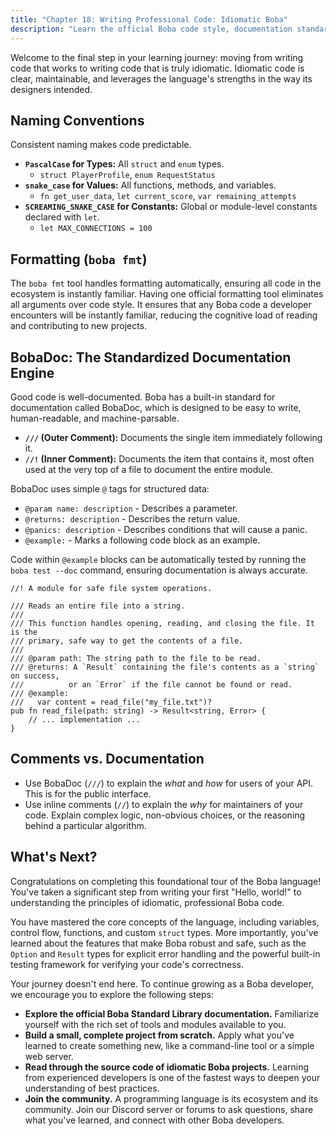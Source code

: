 ```yaml
---
title: "Chapter 18: Writing Professional Code: Idiomatic Boba"
description: "Learn the official Boba code style, documentation standards, and the philosophy behind them."
---
```


Welcome to the final step in your learning journey: moving from writing code that works to writing code that is truly idiomatic. Idiomatic code is clear, maintainable, and leverages the language's strengths in the way its designers intended.

## Naming Conventions

Consistent naming makes code predictable.

- **`PascalCase` for Types:** All `struct` and `enum` types.
  - `struct PlayerProfile`, `enum RequestStatus`
- **`snake_case` for Values:** All functions, methods, and variables.
  - `fn get_user_data`, `let current_score`, `var remaining_attempts`
- **`SCREAMING_SNAKE_CASE` for Constants:** Global or module-level constants declared with `let`.
  - `let MAX_CONNECTIONS = 100`

## Formatting (`boba fmt`)

The `boba fmt` tool handles formatting automatically, ensuring all code in the ecosystem is instantly familiar. Having one official formatting tool eliminates all arguments over code style. It ensures that any Boba code a developer encounters will be instantly familiar, reducing the cognitive load of reading and contributing to new projects.

## BobaDoc: The Standardized Documentation Engine

Good code is well-documented. Boba has a built-in standard for documentation called BobaDoc, which is designed to be easy to write, human-readable, and machine-parsable.

-   **`///` (Outer Comment):** Documents the single item immediately following it.
-   **`//!` (Inner Comment):** Documents the item that contains it, most often used at the very top of a file to document the entire module.

BobaDoc uses simple `@` tags for structured data:

-   `@param name: description` - Describes a parameter.
-   `@returns: description` - Describes the return value.
-   `@panics: description` - Describes conditions that will cause a panic.
-   `@example:` - Marks a following code block as an example.

Code within `@example` blocks can be automatically tested by running the `boba test --doc` command, ensuring documentation is always accurate.

```boba
//! A module for safe file system operations.

/// Reads an entire file into a string.
///
/// This function handles opening, reading, and closing the file. It is the
/// primary, safe way to get the contents of a file.
///
/// @param path: The string path to the file to be read.
/// @returns: A `Result` containing the file's contents as a `string` on success,
///          or an `Error` if the file cannot be found or read.
/// @example:
///   var content = read_file("my_file.txt")?
pub fn read_file(path: string) -> Result<string, Error> {
    // ... implementation ...
}
```

## Comments vs. Documentation

- Use BobaDoc (`///`) to explain the *what* and *how* for users of your API. This is for the public interface.
- Use inline comments (`//`) to explain the *why* for maintainers of your code. Explain complex logic, non-obvious choices, or the reasoning behind a particular algorithm.

## What's Next?

Congratulations on completing this foundational tour of the Boba language! You've taken a significant step from writing your first "Hello, world!" to understanding the principles of idiomatic, professional Boba code.

You have mastered the core concepts of the language, including variables, control flow, functions, and custom `struct` types. More importantly, you've learned about the features that make Boba robust and safe, such as the `Option` and `Result` types for explicit error handling and the powerful built-in testing framework for verifying your code's correctness.

Your journey doesn't end here. To continue growing as a Boba developer, we encourage you to explore the following steps:

-   **Explore the official Boba Standard Library documentation.** Familiarize yourself with the rich set of tools and modules available to you.
-   **Build a small, complete project from scratch.** Apply what you've learned to create something new, like a command-line tool or a simple web server.
-   **Read through the source code of idiomatic Boba projects.** Learning from experienced developers is one of the fastest ways to deepen your understanding of best practices.
-   **Join the community.** A programming language is its ecosystem and its community. Join our Discord server or forums to ask questions, share what you've learned, and connect with other Boba developers.
